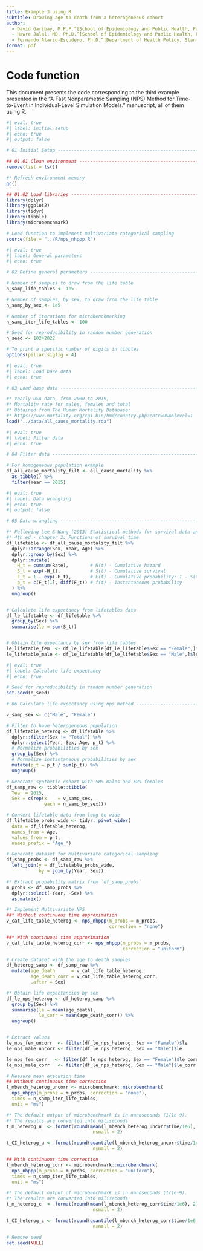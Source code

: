 ```yaml
---
title: Example 3 using R
subtitle: Drawing age to death from a heterogeneous cohort
author:
  - David Garibay, M.P.P.^[School of Epidemiology and Public Health, Faculty of Medicine, University of Ottawa, Ottawa, ON, CA.]
  - Hawre Jalal, MD, Ph.D.^[School of Epidemiology and Public Health, Faculty of Medicine, University of Ottawa, Ottawa, ON, CA.]
  - Fernando Alarid-Escudero, Ph.D.^[Department of Health Policy, Stanford University School of Medicine, Stanford, CA, USA.] ^[Center for Health Policy, Freeman Spogli Institute, Stanford University, Stanford, CA, USA.]
format: pdf
---
```


# Code function
This document presents the code corresponding to the third example presented 
in the "A Fast Nonparametric Sampling (NPS) Method for Time-to-Event in 
Individual-Level Simulation Models." manuscript, all of them using R.

```r
#| eval: true
#| label: initial setup
#| echo: true
#| output: false

# 01 Initial Setup --------------------------------------------------------

## 01.01 Clean environment ------------------------------------------------
remove(list = ls())

#* Refresh environment memory
gc()

## 01.02 Load libraries ----------------------------------------------------
library(dplyr)
library(ggplot2)
library(tidyr)
library(tibble)
library(microbenchmark)

# Load function to implement multivariate categorical sampling
source(file = "../R/nps_nhppp.R")
```


```r
#| eval: true
#| label: General parameters
#| echo: true

# 02 Define general parameters --------------------------------------------

# Number of samples to draw from the life table
n_samp_life_tables <- 1e5

# Number of samples, by sex, to draw from the life table
n_samp_by_sex <- 1e5

# Number of iterations for microbenchmarking
n_samp_iter_life_tables <- 100

# Seed for reproducibility in random number generation
n_seed <- 10242022

# To print a specific number of digits in tibbles
options(pillar.sigfig = 4)

```

```r
#| eval: true
#| label: Load base data
#| echo: true

# 03 Load base data -------------------------------------------------------

#* Yearly USA data, from 2000 to 2019, 
#* Mortality rate for males, females and total
#* Obtained from The Human Mortality Database:
#* https://www.mortality.org/cgi-bin/hmd/country.php?cntr=USA&level=1
load("../data/all_cause_mortality.rda")

```

```r
#| eval: true
#| label: Filter data
#| echo: true

# 04 Filter data ----------------------------------------------------------

# For homogeneous population example
df_all_cause_mortality_filt <- all_cause_mortality %>% 
  as_tibble() %>% 
  filter(Year == 2015)

```

```r
#| eval: true
#| label: Data wrangling
#| echo: true
#| output: false

# 05 Data wrangling -------------------------------------------------------

#* Following Lee & Wang (2013)-Statistical methods for survival data analysis
#* 4th ed - chapter 2: Functions of survival time
df_lifetable <- df_all_cause_mortality_filt %>% 
  dplyr::arrange(Sex, Year, Age) %>% 
  dplyr::group_by(Sex) %>% 
  dplyr::mutate(
    H_t = cumsum(Rate),        # H(t) - Cumulative hazard
    S_t = exp(-H_t),           # S(t) - Cumulative survival
    F_t = 1 - exp(-H_t),       # F(t) - Cumulative probability: 1 - S(t)
    p_t = c(F_t[1], diff(F_t)) # f(t) - Instantaneous probability
  ) %>% 
  ungroup()


# Calculate life expectancy from lifetables data
df_le_lifetable <- df_lifetable %>% 
  group_by(Sex) %>% 
  summarise(le = sum(S_t))


# Obtain life expectancy by sex from life tables
le_lifetable_fem  <- df_le_lifetable[df_le_lifetable$Sex == "Female",]$le
le_lifetable_male <- df_le_lifetable[df_le_lifetable$Sex == "Male",]$le

```

```r
#| eval: true
#| label: Calculate life expectancy
#| echo: true

# Seed for reproducibility in random number generation
set.seed(n_seed)

# 06 Calculate life expectancy using nps method ---------------------------

v_samp_sex <- c("Male", "Female")

# Filter to have heterogeneous population
df_lifetable_heterog <- df_lifetable %>%
  dplyr::filter(Sex != "Total") %>% 
  dplyr::select(Year, Sex, Age, p_t) %>% 
  # Normalize probabilities by sex
  group_by(Sex) %>% 
  # Normalize instantaneous probabilities by sex
  mutate(p_t = p_t / sum(p_t)) %>% 
  ungroup()

# Generate synthetic cohort with 50% males and 50% females
df_samp_raw <- tibble::tibble(
  Year = 2015,
  Sex = c(rep(x    = v_samp_sex, 
              each = n_samp_by_sex)))

# Convert lifetable data from long to wide
df_lifetable_probs_wide <- tidyr::pivot_wider(
  data = df_lifetable_heterog,
  names_from = Age,
  values_from = p_t,
  names_prefix = "Age_")

# Generate dataset for Multivariate categorical sampling
df_samp_probs <- df_samp_raw %>% 
  left_join(y = df_lifetable_probs_wide,
            by = join_by(Year, Sex))

#* Extract probability matrix from `df_samp_probs`
m_probs <- df_samp_probs %>% 
  dplyr::select(-Year, -Sex) %>% 
  as.matrix()

#* Implement Multivariate NPS
##* Without continuous time approximation
v_cat_life_table_heterog <- nps_nhppp(m_probs = m_probs,
                                      correction = "none")

##* With continuous time approximation
v_cat_life_table_heterog_corr <- nps_nhppp(m_probs = m_probs,
                                           correction = "uniform")

# Create dataset with the age to death samples
df_heterog_samp <- df_samp_raw %>% 
  mutate(age_death      = v_cat_life_table_heterog,
         age_death_corr = v_cat_life_table_heterog_corr,
         .after = Sex)

#* Obtain life expectancies by sex
df_le_nps_heterog <- df_heterog_samp %>% 
  group_by(Sex) %>% 
  summarise(le = mean(age_death),
            le_corr = mean(age_death_corr)) %>% 
  ungroup()


# Extract values
le_nps_fem_uncorr  <- filter(df_le_nps_heterog, Sex == "Female")$le
le_nps_male_uncorr <- filter(df_le_nps_heterog, Sex == "Male")$le

le_nps_fem_corr   <- filter(df_le_nps_heterog, Sex == "Female")$le_corr
le_nps_male_corr   <- filter(df_le_nps_heterog, Sex == "Male")$le_corr

# Measure mean execution time
## Without continuous time correction
l_mbench_heterog_uncorr <- microbenchmark::microbenchmark(
  nps_nhppp(m_probs = m_probs, correction = "none"),
  times = n_samp_iter_life_tables,
  unit = "ms")

#* The default output of microbenchmark is in nanoseconds (1/1e-9).
#* The results are converted into miliseconds
t_m_heterog_u  <- format(round(mean(l_mbench_heterog_uncorr$time/1e6), 2), 
                                nsmall = 2)

t_CI_heterog_u <- format(round(quantile(l_mbench_heterog_uncorr$time/1e6, probs = c(0.025, 0.975)), 2), 
                                nsmall = 2)

## With continuous time correction
l_mbench_heterog_corr <- microbenchmark::microbenchmark(
  nps_nhppp(m_probs = m_probs, correction = "uniform"),
  times = n_samp_iter_life_tables,
  unit = "ms")

#* The default output of microbenchmark is in nanoseconds (1/1e-9).
#* The results are converted into miliseconds
t_m_heterog_c  <- format(round(mean(l_mbench_heterog_corr$time/1e6), 2), 
                                nsmall = 2)

t_CI_heterog_c <- format(round(quantile(l_mbench_heterog_corr$time/1e6, probs = c(0.025, 0.975)), 2), 
                                nsmall = 2)

# Remove seed
set.seed(NULL)

```
